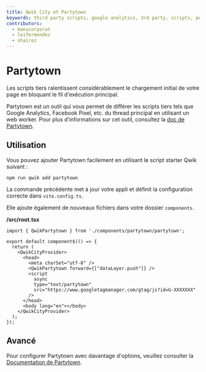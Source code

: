 ```yaml
---
title: Qwik City et Partytown
keywords: third party scripts, google analytics, 3rd party, scripts, performance
contributors:
  - manucorporat
  - leifermendez
  - shairez
---
```


# Partytown

Les scripts tiers ralentissent considérablement le chargement initial de votre page en bloquant le fil d'exécution principal.

Partytown est un outil qui vous permet de différer les scripts tiers tels que Google Analytics, Facebook Pixel, etc. du thread principal en utilisant un web worker.
Pour plus d'informations sur cet outil, consultez la [doc de Partytown](https://partytown.builder.io/).

## Utilisation

Vous pouvez ajouter Partytown facilement en utilisant le script starter Qwik suivant :

```shell
npm run qwik add partytown
```

La commande précédente met à jour votre appli et définit la configuration correcte dans `vite.config.ts`.

Elle ajoute également de nouveaux fichiers dans votre dossier `components`.

**/src/root.tsx**

```tsx
import { QwikPartytown } from './components/partytown/partytown';

export default component$(() => {
  return (
    <QwikCityProvider>
      <head>
        <meta charSet="utf-8" />
        <QwikPartytown forward={["dataLayer.push"]} />
        <script
          async
          type="text/partytown"
          src="https://www.googletagmanager.com/gtag/js?id=G-XXXXXXX"
        />
      </head>
      <body lang="en"></body>
    </QwikCityProvider>
  );
});
```

## Avancé

Pour configurer Partytown avec davantage d'options, veuillez consulter la [Documentation de Partytown](https://partytown.builder.io/configuration).
